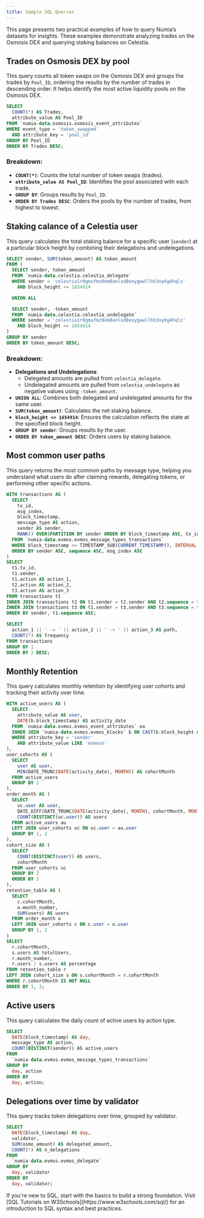 ```yaml
---
title: Sample SQL Queries
---
```


This page presents two practical examples of how to query Numia’s datasets for insights. These examples demonstrate analyzing trades on the Osmosis DEX and querying staking balances on Celestia.


## Trades on Osmosis DEX by pool

This query counts all token swaps on the Osmosis DEX and groups the trades by `Pool_ID`, ordering the results by the number of trades in descending order. It helps identify the most active liquidity pools on the Osmosis DEX.

```sql
SELECT
  COUNT(*) AS Trades,
  attribute_value AS Pool_ID
FROM `numia-data.osmosis.osmosis_event_attributes`
WHERE event_type = 'token_swapped'  
  AND attribute_key = 'pool_id'
GROUP BY Pool_ID
ORDER BY Trades DESC;
```

### Breakdown:
- **`COUNT(*)`**: Counts the total number of token swaps (trades).  
- **`attribute_value AS Pool_ID`**: Identifies the pool associated with each trade.  
- **`GROUP BY`**: Groups results by `Pool_ID`.  
- **`ORDER BY Trades DESC`**: Orders the pools by the number of trades, from highest to lowest.  


## Staking calance of a Celestia user

This query calculates the total staking balance for a specific user (`sender`) at a particular block height by combining their delegations and undelegations.

```sql
SELECT sender, SUM(token_amount) AS token_amount
FROM (
  SELECT sender, token_amount 
  FROM `numia-data.celestia.celestia_delegate`
  WHERE sender = 'celestia1r0gmufmz9em8anlxd8exygwwllhk3ny6g4hqlz'
    AND block_height <= 1654914

  UNION ALL

  SELECT sender, -token_amount
  FROM `numia-data.celestia.celestia_undelegate`
  WHERE sender = 'celestia1r0gmufmz9em8anlxd8exygwwllhk3ny6g4hqlz'
    AND block_height <= 1654914
)
GROUP BY sender
ORDER BY token_amount DESC;
```

### Breakdown:
- **Delegations and Undelegations**:  
  - Delegated amounts are pulled from `celestia_delegate`.  
  - Undelegated amounts are pulled from `celestia_undelegate` as negative values using `-token_amount`.  
- **`UNION ALL`**: Combines both delegated and undelegated amounts for the same user.  
- **`SUM(token_amount)`**: Calculates the net staking balance.  
- **`block_height <= 1654914`**: Ensures the calculation reflects the state at the specified block height.  
- **`GROUP BY sender`**: Groups results by the user.  
- **`ORDER BY token_amount DESC`**: Orders users by staking balance.


## Most common user paths
This query returns the most common paths by message type, helping you understand what users do after claiming rewards, delegating tokens, or performing other specific actions.

```sql
WITH transactions AS (
  SELECT
    tx_id,
    msg_index,
    block_timestamp,
    message_type AS action,
    sender AS sender,
    RANK() OVER(PARTITION BY sender ORDER BY block_timestamp ASC, tx_id ASC, msg_index ASC) AS sequence
  FROM `numia-data.evmos.evmos_message_types_transactions`
  WHERE block_timestamp >= TIMESTAMP_SUB(CURRENT_TIMESTAMP(), INTERVAL 90 DAY)
  ORDER BY sender ASC, sequence ASC, msg_index ASC
)
SELECT 
  t1.tx_id,
  t1.sender,
  t1.action AS action_1,
  t2.action AS action_2,
  t3.action AS action_3
FROM transactions t1
INNER JOIN transactions t2 ON t1.sender = t2.sender AND t2.sequence = t1.sequence + 1 AND t1.action <> t2.action
INNER JOIN transactions t3 ON t1.sender = t3.sender AND t3.sequence = t1.sequence + 2 AND t1.action <> t2.action
ORDER BY sender, t1.sequence ASC;

SELECT 
  action_1 || ' -> ' || action_2 || ' -> ' || action_3 AS path,
  COUNT(*) AS frequency
FROM transactions
GROUP BY 1
ORDER BY 2 DESC;
```

## Monthly Retention
This query calculates monthly retention by identifying user cohorts and tracking their activity over time.

```sql
WITH active_users AS (
  SELECT 
    attribute_value AS user,
    DATE(b.block_timestamp) AS activity_date
  FROM `numia-data.evmos.evmos_event_attributes` ea
  INNER JOIN `numia-data.evmos.evmos_blocks` b ON CAST(b.block_height AS INT64) = ea.block_height
  WHERE attribute_key = 'sender'
    AND attribute_value LIKE 'evmos%'
),
user_cohorts AS (
  SELECT 
    user AS user,
    MIN(DATE_TRUNC(DATE(activity_date), MONTH)) AS cohortMonth
  FROM active_users
  GROUP BY 1
),
order_month AS (
  SELECT 
    uc.user AS user,
    DATE_DIFF(DATE_TRUNC(DATE(activity_date), MONTH), cohortMonth, MONTH) AS month_number,
    COUNT(DISTINCT(uc.user)) AS users
  FROM active_users au
  LEFT JOIN user_cohorts uc ON uc.user = au.user
  GROUP BY 1, 2
),
cohort_size AS (
  SELECT  
    COUNT(DISTINCT(user)) AS users, 
    cohortMonth
  FROM user_cohorts uc
  GROUP BY 2
  ORDER BY 1
),
retention_table AS (
  SELECT  
    c.cohortMonth, 
    o.month_number, 
    SUM(users) AS users
  FROM order_month o
  LEFT JOIN user_cohorts c ON c.user = o.user
  GROUP BY 1, 2
)
SELECT  
  r.cohortMonth, 
  s.users AS totalUsers,
  r.month_number, 
  r.users / s.users AS percentage
FROM retention_table r
LEFT JOIN cohort_size s ON s.cohortMonth = r.cohortMonth
WHERE r.cohortMonth IS NOT NULL
ORDER BY 1, 3;
```

## Active users
This query calculates the daily count of active users by action type.

```sql
SELECT
  DATE(block_timestamp) AS day,
  message_type AS action,
  COUNT(DISTINCT(sender)) AS active_users
FROM 
  `numia-data.evmos.evmos_message_types_transactions`
GROUP BY 
  day, action
ORDER BY 
  day, action;
```

## Delegations over time by validator
This query tracks token delegations over time, grouped by validator.

```sql
SELECT 
  DATE(block_timestamp) AS day,
  validator,
  SUM(osmo_amount) AS delegated_amount,
  COUNT(*) AS n_delegations
FROM 
  `numia-data.evmos.evmos_delegate`
GROUP BY
  day, validator
ORDER BY
  day, validator;
```

<Callout type="success" title="Tip">
If you're new to SQL, start with the basics to build a strong foundation. Visit [SQL Tutorials on W3Schools](https://www.w3schools.com/sql/) for an introduction to SQL syntax and best practices.
</Callout>

